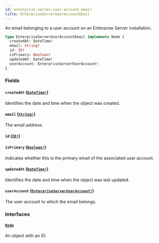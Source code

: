 ```yaml
---
id: enterprise-server-user-account-email
title: EnterpriseServerUserAccountEmail
---
```


An email belonging to a user account on an Enterprise Server installation.

```graphql
type EnterpriseServerUserAccountEmail implements Node {
  createdAt: DateTime!
  email: String!
  id: ID!
  isPrimary: Boolean!
  updatedAt: DateTime!
  userAccount: EnterpriseServerUserAccount!
}
```

### Fields

#### `createdAt` ([`DateTime!`](/docs/api/scalars/date-time))

Identifies the date and time when the object was created.

#### `email` ([`String!`](/docs/api/scalars/string))

The email address.

#### `id` ([`ID!`](/docs/api/scalars/id))

#### `isPrimary` ([`Boolean!`](/docs/api/scalars/boolean))

Indicates whether this is the primary email of the associated user account.

#### `updatedAt` ([`DateTime!`](/docs/api/scalars/date-time))

Identifies the date and time when the object was last updated.

#### `userAccount` ([`EnterpriseServerUserAccount!`](/docs/api/objects/enterprise-server-user-account))

The user account to which the email belongs.

### Interfaces

#### [`Node`](/docs/api/interfaces/node)

An object with an ID.
